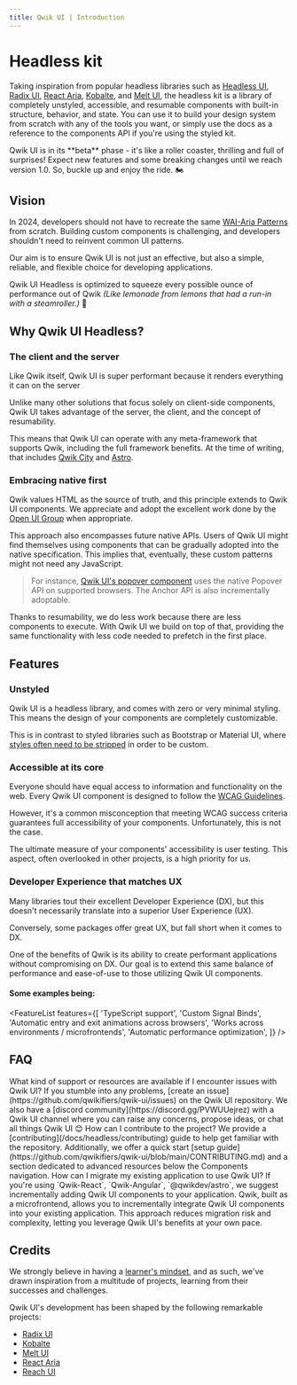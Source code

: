 ```yaml
---
title: Qwik UI | Introduction
---
```



# Headless kit

Taking inspiration from popular headless libraries such as [Headless UI](https://headlessui.com/), [Radix UI](https://www.radix-ui.com/primitives/docs/components/accordion), [React Aria](https://react-spectrum.adobe.com/react-aria/components.html), [Kobalte](https://kobalte.dev/docs/core/overview/introduction), and [Melt UI](https://melt-ui.com/docs/builders/accordion), the headless kit is a library of completely unstyled, accessible, and resumable components with built-in structure, behavior, and state.
You can use it to build your design system from scratch with any of the tools you want, or simply use the docs as a reference to the components API if you're using the styled kit.

<Note status="warning">
  Qwik UI is in its **beta** phase - it's like a roller coaster, thrilling and full of
  surprises! Expect new features and some breaking changes until we reach version 1.0. So,
  buckle up and enjoy the ride. 🏍️
</Note>

## Vision

In 2024, developers should not have to recreate the same [WAI-Aria Patterns](https://www.w3.org/WAI/ARIA/apg/patterns/) from scratch. Building custom components is challenging, and developers shouldn't need to reinvent common UI patterns.

Our aim is to ensure Qwik UI is not just an effective, but also a simple, reliable, and flexible choice for developing applications.

Qwik UI Headless is optimized to squeeze every possible ounce of performance out of Qwik _(Like lemonade from lemons that had a run-in with a steamroller.)_ 🥤

## Why Qwik UI Headless?

### The client and the server

Like Qwik itself, Qwik UI is super performant because it renders everything it can on the server

Unlike many other solutions that focus solely on client-side components, Qwik UI takes advantage of the server, the client, and the concept of resumability.

This means that Qwik UI can operate with any meta-framework that supports Qwik, including the full framework benefits. At the time of writing, that includes [Qwik City](https://qwik.builder.io/docs/qwikcity/) and [Astro](https://astro.build/).

### Embracing native first

Qwik values HTML as the source of truth, and this principle extends to Qwik UI components. We appreciate and adopt the excellent work done by the [Open UI Group](https://open-ui.org/) when appropriate.

This approach also encompasses future native APIs. Users of Qwik UI might find themselves using components that can be gradually adopted into the native specification. This implies that, eventually, these custom patterns might not need any JavaScript.

> For instance, [Qwik UI's popover component](https://github.com/qwikifiers/qwik-ui/pull/445) uses the native Popover API on supported browsers. The Anchor API is also incrementally adoptable.

Thanks to resumability, we do less work because there are less components to execute. With Qwik UI we build on top of that, providing the same functionality with less code needed to prefetch in the first place.

## Features

### Unstyled

Qwik UI is a headless library, and comes with zero or very minimal styling. This means the design of your components are completely customizable.

<CodeSnippet name="headless-jsx" />

This is in contrast to styled libraries such as Bootstrap or Material UI, where [styles often need to be stripped](https://www.smashingmagazine.com/2022/05/you-dont-need-ui-framework/) in order to be custom.

<CodeSnippet name="headless-css.css" />

### Accessible at its core

Everyone should have equal access to information and functionality on the web. Every Qwik UI component is designed to follow the [WCAG Guidelines](https://www.w3.org/WAI/standards-guidelines/wcag/).

However, it's a common misconception that meeting WCAG success criteria guarantees full accessibility of your components. Unfortunately, this is not the case.

The ultimate measure of your components' accessibility is user testing. This aspect, often overlooked in other projects, is a high priority for us.

### Developer Experience that matches UX

Many libraries tout their excellent Developer Experience (DX), but this doesn't necessarily translate into a superior User Experience (UX).

Conversely, some packages offer great UX, but fall short when it comes to DX.

One of the benefits of Qwik is its ability to create performant applications without compromising on DX. Our goal is to extend this same balance of performance and ease-of-use to those utilizing Qwik UI components.

#### Some examples being:

<FeatureList
  features={[
    'TypeScript support',
    'Custom Signal Binds',
    'Automatic entry and exit animations across browsers',
    'Works across environments / microfrontends',
    'Automatic performance optimization',
  ]}
/>

## FAQ

<Accordion>
  <AccordionItem>
    <AccordionTrigger>
      What kind of support or resources are available if I encounter issues with Qwik UI?
    </AccordionTrigger>
    <AccordionContent>
      If you stumble into any problems, [create an
      issue](https://github.com/qwikifiers/qwik-ui/issues) on the Qwik UI repository. We
      also have a [discord community](https://discord.gg/PVWUUejrez) with a Qwik UI
      channel where you can raise any concerns, propose ideas, or chat all things Qwik UI
      😊
    </AccordionContent>
  </AccordionItem>
  <AccordionItem>
    <AccordionTrigger>How can I contribute to the project?</AccordionTrigger>
    <AccordionContent>
      We provide a [contributing](/docs/headless/contributing) guide to help get familiar
      with the repository. Additionally, we offer a quick start [setup
      guide](https://github.com/qwikifiers/qwik-ui/blob/main/CONTRIBUTING.md) and a
      section dedicated to advanced resources below the Components navigation.
    </AccordionContent>
  </AccordionItem>
  <AccordionItem>
    <AccordionTrigger>
      How can I migrate my existing application to use Qwik UI?
    </AccordionTrigger>
    <AccordionContent>
      If you're using `Qwik-React`, `Qwik-Angular`, `@qwikdev/astro`, we suggest
      incrementally adding Qwik UI components to your application. Qwik, built as a
      microfrontend, allows you to incrementally integrate Qwik UI components into your
      existing application. This approach reduces migration risk and complexity, letting
      you leverage Qwik UI's benefits at your own pace.
    </AccordionContent>
  </AccordionItem>
</Accordion>

## Credits

We strongly believe in having a [learner's mindset](https://www.jakeyou.com/blog/learners-mindset-how-to-be-a-learner), and as such, we've drawn inspiration from a multitude of projects, learning from their successes and challenges.

Qwik UI's development has been shaped by the following remarkable projects:

- [Radix UI](https://www.radix-ui.com/)
- [Kobalte](https://kobalte.dev/docs/core/overview/introduction)
- [Melt UI](https://www.melt-ui.com/docs/introduction)
- [React Aria](https://react-spectrum.adobe.com/react-aria/)
- [Reach UI](https://reach.tech/)
